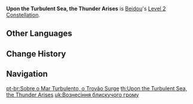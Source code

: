{{Constellation Infobox
|image       = Constellation Upon the Turbulent Sea, the Thunder Arises.png
|description = [[Stormbreaker]]'s arc lightning can jump to 2 additional targets.
|level       = 2
|character   = Beidou
}}
'''Upon the Turbulent Sea, the Thunder Arises''' is [[Beidou]]'s [[Level 2 Constellation]].
<!--
==Gameplay Notes==
-->

==Other Languages==
{{Other Languages
|en      = Upon the Turbulent Sea, the Thunder Arises
|zhs     = 赫赫雷涌起
|zhs_rm  = Hèhè Léi Yǒngqǐ
|zht     = 赫赫雷湧起
|zht_rm  = Hèhè Léi Yǒngqǐ
|zh_tl   = Illustrious Thunder Rumble
|ja      = 沸き上がる雷
|ja_rm   = Wakiagaru Kaminari
|ja_tl   = Seething Lightning
|ko      = 솟아오르는 천둥번개
|ko_rm   = Sosaoreuneun Cheondungbeongae
|ko_tl   = Soaring Thunder and Lightning
|es      = Tormenta sobre el mar turbulento
|es_tl   = Storm Over the Turbulent Sea
|fr      = Sur la mer turbulente, le tonnerre gronde
|fr_tl   = Upon the Turbulent Sea, the Thunder Rumbles
|ru      = Гроза морей
|ru_tl   = The Storm of the Seas
|th      = Upon the Turbulent Sea, the Thunder Arises
|vi      = Tia Sét Chói Lọi
|vi_tl   = Shiningly Bright Lightning
|de      = Aufziehendes Unwetter
|de_tl   = Approaching Thunderstorm
|id      = Upon the Turbulent Sea, the Thunder Arises
|pt      = Sobre o Mar Turbulento, o Trovão Surge
|pt_tl   = Over the Turbulent Sea, the Thunder Arises
}}

==Change History==
{{Change History|1.0}}

==Navigation==
{{Talent Navbox|Beidou}}

[[pt-br:Sobre o Mar Turbulento, o Trovão Surge]]
[[th:Upon the Turbulent Sea, the Thunder Arises]]
[[uk:Вознесіння блискучого грому]]